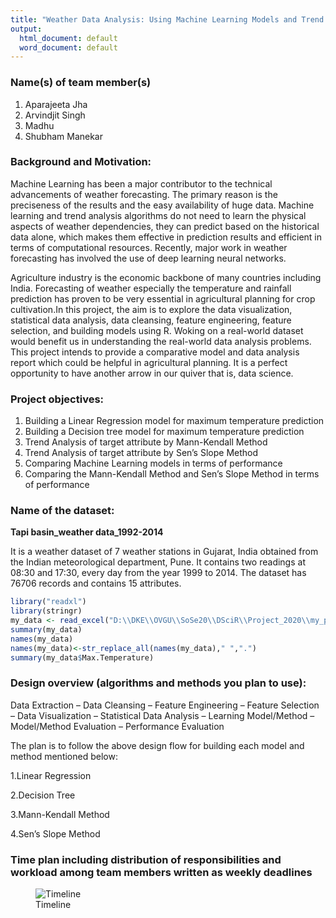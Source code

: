 ---
title: "Weather Data Analysis: Using Machine Learning Models and Trend Analysis Methods "
output:
  html_document: default
  word_document: default
---
### Name(s) of team member(s)
1. Aparajeeta Jha
2. Arvindjit Singh
3. Madhu
4. Shubham Manekar

### Background and Motivation:

Machine Learning has been a major contributor to the technical advancements of weather forecasting. The primary reason is the preciseness of the results and the easy availability of huge data. Machine learning and trend analysis algorithms do not need to learn the physical aspects of weather dependencies, they can predict based on the historical data alone, which makes them effective in prediction results and efficient in terms of computational resources. Recently, major work in weather forecasting has involved the use of deep learning neural networks.

Agriculture industry is the economic backbone of many countries including India. Forecasting of weather especially the temperature and rainfall prediction has proven to be very essential in agricultural planning for crop cultivation.In this project, the aim is to explore the data visualization, statistical data analysis, data cleansing, feature engineering, feature selection, and building models using R. Woking on a real-world dataset would benefit us in understanding the real-world data analysis problems. This project intends to provide a comparative model and data analysis report which could be helpful in agricultural planning. It is a perfect opportunity to have another arrow in our quiver that is, data science.

### Project objectives:

1. Building a Linear Regression model for maximum temperature prediction
2. Building a Decision tree model for maximum temperature prediction
3. Trend Analysis of target attribute by Mann-Kendall Method
4. Trend Analysis of target attribute by Sen's Slope Method
5. Comparing Machine Learning models in terms of performance
6. Comparing the Mann-Kendall Method and Sen's Slope Method in terms of performance

### Name of the dataset:

**Tapi basin_weather data_1992-2014**

It is a weather dataset of 7 weather stations in Gujarat, India obtained from the Indian meteorological department, Pune. It contains two readings at 08:30 and 17:30, every day from the year 1999 to 2014. The dataset has 76706 records and contains 15 attributes.

```{r}
library("readxl")
library(stringr)
my_data <- read_excel("D:\\DKE\\OVGU\\SoSe20\\DSciR\\Project_2020\\my_project\\data\\Weather_Data.xlsx")
summary(my_data)
names(my_data)
names(my_data)<-str_replace_all(names(my_data)," ",".")
summary(my_data$Max.Temperature)
```


### Design overview (algorithms and methods you plan to use): 

Data Extraction -- Data Cleansing -- Feature Engineering -- Feature Selection -- Data Visualization -- Statistical Data Analysis -- Learning Model/Method -- Model/Method Evaluation -- Performance Evaluation

The plan is to follow the above design flow for building each model and method mentioned below:

1.Linear Regression

2.Decision Tree

3.Mann-Kendall Method

4.Sen's Slope Method

### Time plan including distribution of responsibilities and workload among team members written as weekly deadlines
![Timeline](D:\DKE\OVGU\SoSe20\DSciR\Project_2020\my_project/Projectdeadline.png)
